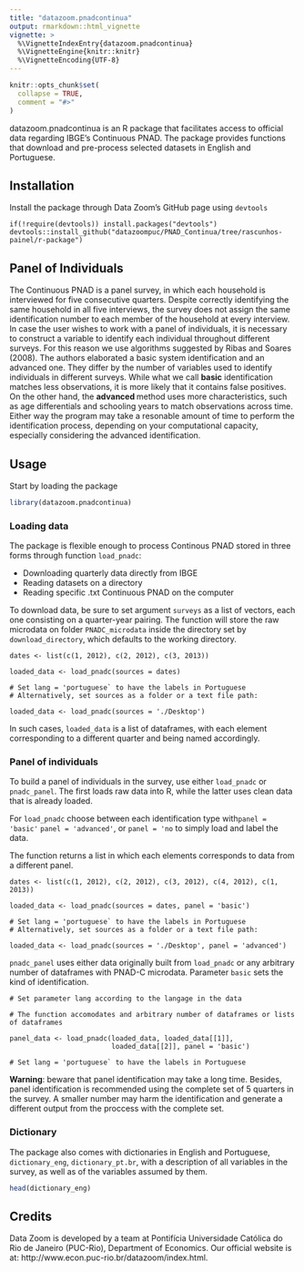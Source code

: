 ```yaml
---
title: "datazoom.pnadcontinua"
output: rmarkdown::html_vignette
vignette: >
  %\VignetteIndexEntry{datazoom.pnadcontinua}
  %\VignetteEngine{knitr::knitr}
  %\VignetteEncoding{UTF-8}
---
```


```r
knitr::opts_chunk$set(
  collapse = TRUE,
  comment = "#>"
)
```

datazoom.pnadcontinua is an R package that facilitates access to official data 
regarding IBGE's Continuous PNAD. The package provides functions that download 
and pre-process selected datasets in English and Portuguese.

## Installation

Install the package through Data Zoom's GitHub page using ```devtools```

```
if(!require(devtools)) install.packages("devtools")
devtools::install_github("datazoompuc/PNAD_Continua/tree/rascunhos-painel/r-package")
``` 

## Panel of Individuals

The Continuous PNAD is a panel survey, in which each household is interviewed for five consecutive quarters. Despite correctly identifying the same household in all five interviews, the survey does not assign the same identification number to each member of the household at every interview. In case the user wishes to work with a panel of individuals, it is necessary to construct a variable to identify each individual throughout different surveys. For this reason we use algorithms suggested by Ribas and Soares (2008). The authors elaborated a basic system identification and an advanced one. They differ by the number of variables used to identify individuals in different surveys. While what we call **basic** identification matches less observations, it is more likely
that it contains false positives.  On the other hand, the **advanced ** method uses more characteristics, such as age differentials and schooling years to match observations across time. Either way the program may take a resonable amount of time to perform the identification process, depending on your computational capacity, especially considering the advanced identification.

## Usage

Start by loading the package
```r
library(datazoom.pnadcontinua)
``` 

### Loading data

The package is flexible enough to process Continous PNAD stored in three forms through
function ```load_pnadc```:

* Downloading quarterly data directly from IBGE
* Reading datasets on a directory
* Reading specific .txt Continuous PNAD on the computer

To download data, be sure to set argument ```surveys``` as a list of vectors, each 
one consisting on a quarter-year pairing. The function will store the raw microdata
on folder ```PNADC_microdata``` inside the directory set by ```download_directory```,
which defaults to the working directory.

```
dates <- list(c(1, 2012), c(2, 2012), c(3, 2013))

loaded_data <- load_pnadc(sources = dates)

# Set lang = 'portuguese` to have the labels in Portuguese
# Alternatively, set sources as a folder or a text file path:

loaded_data <- load_pnadc(sources = './Desktop')
``` 

In such cases, ```loaded_data``` is a list of dataframes, with each element corresponding
to a different quarter and being named accordingly.

### Panel of individuals

To build a panel of individuals in the survey, use either ```load_pnadc``` or
```pnadc_panel```. The first loads raw data into R, while the latter uses clean data
that is already loaded.

For ```load_pnadc``` choose between each identification type
with```panel = 'basic'``` ```panel = 'advanced'```, or ```panel = 'no``` to simply
load and label the data.

The function returns a list in which each elements corresponds to data from a 
different panel.

```
dates <- list(c(1, 2012), c(2, 2012), c(3, 2012), c(4, 2012), c(1, 2013))

loaded_data <- load_pnadc(sources = dates, panel = 'basic')

# Set lang = 'portuguese` to have the labels in Portuguese
# Alternatively, set sources as a folder or a text file path:

loaded_data <- load_pnadc(sources = './Desktop', panel = 'advanced')
``` 

```pnadc_panel``` uses either data originally built from ```load_pnadc``` or any
arbitrary number of dataframes with PNAD-C microdata. Parameter ```basic``` sets
the kind of identification.

```
# Set parameter lang according to the langage in the data

# The function accomodates and arbitrary number of dataframes or lists of dataframes

panel_data <- load_pnadc(loaded_data, loaded_data[[1]],
                         loaded_data[[2]], panel = 'basic')

# Set lang = 'portuguese` to have the labels in Portuguese

``` 

**Warning**: beware that panel identification may take a long time. Besides,
panel identification is recommended using the complete set of 5 quarters in the survey.
A smaller number may harm the identification and generate a different output from
the proccess with the complete set.

### Dictionary

The package also comes with dictionaries in English and Portuguese,
```dictionary_eng```, ```dictionary_pt.br```, with a description of all variables in the
survey, as well as of the variables assumed by them.

```r
head(dictionary_eng)
``` 


## Credits

Data Zoom is developed by a team at Pontifícia Universidade Católica do Rio de Janeiro (PUC-Rio), Department of Economics. Our official website is at: http://www.econ.puc-rio.br/datazoom/index.html.




